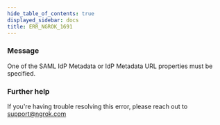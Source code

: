 ```yaml
---
hide_table_of_contents: true
displayed_sidebar: docs
title: ERR_NGROK_1691
---
```




### Message

One of the SAML IdP Metadata or IdP Metadata URL properties must be specified.

<ErrorDetails error="err_ngrok_1691" />

### Further help

If you're having trouble resolving this error, please reach out to [support@ngrok.com](mailto:support@ngrok.com?subject=Help%20with%20ERR_NGROK_1691)
